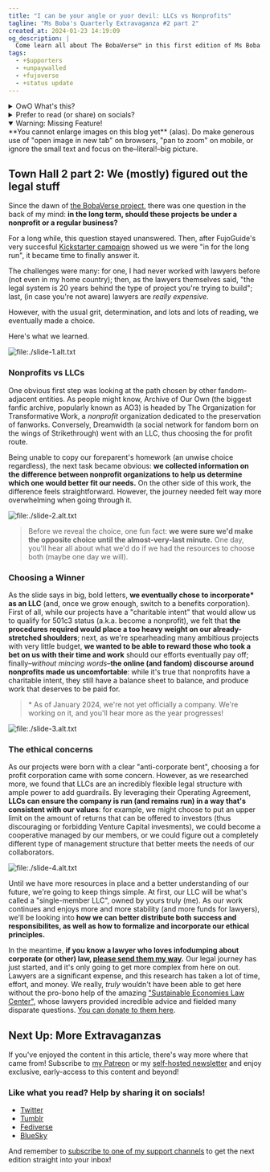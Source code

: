 ```yaml
---
title: "I can be your angle or yuor devil: LLCs vs Nonprofits"
tagline: "Ms Boba's Quarterly Extravaganza #2 part 2"
created_at: 2024-01-23 14:19:09
og_description: |
  Come learn all about The BobaVerse™ in this first edition of Ms Boba's Quarterly Extravaganza, a newsletter/town hall for my supporters!
tags:
  - +$upporters
  - +unpaywalled
  - +fujoverse
  - +status update
---
```


<details class="whats-this">
  <summary>OwO What's this?</summary>

**This is a commented version of the second edition of my $upporters
newsletter/town hall/"quarterly extravaganza"** (or at least of one of its sections).
It was originally published in January 2024, and it's now public. If you want
new editions of this Town Hall straight into your inbox as soon as they're
available, you can support me on
[Patreon](https://www.patreon.com/essentialrandomness) or [this same
website](/support-me)!

</details>

<details class="socials-callout">
<summary>Prefer to read (or share) on socials?</summary>

- [Twitter](https://twitter.com/EssentialRandom/status/1730008152652075403?s=20)
- [Tumblr](https://www.tumblr.com/essential-randomness/735367619946987521/ms-bobas-quarterly-extravaganza-1-intro?source=share)
- [Fediverse](https://indiepocalypse.social/@essentialrandom/111496528300906386)
- [BlueSky](https://bsky.app/profile/essentialrandom.bsky.social/post/3kfegvmpx7g2b)

</details>

<details class="warning" open>
  <summary>Warning: Missing Feature!</summary>
  **You cannot enlarge images on this blog yet** (alas). Do make generous use of
  "open image in new tab" on browsers, "pan to zoom" on mobile, or ignore the small
  text and focus on the–literal!–big picture.
</details>

## Town Hall 2 part 2: We (mostly) figured out the legal stuff

Since the dawn of [the BobaVerse project](/posts/enter-the-fujoverse), there was one
question in the back of my mind: **in the long term, should these projects be under a
nonprofit or a regular business?**

For a long while, this question stayed unanswered. Then, after FujoGuide's very succesful
[Kickstarter campaign](https://www.kickstarter.com/projects/essential-randomness/the-fujoshi-guide-to-web-development)
showed us we were "in for the long run", it became time to finally answer it.

The challenges were many: for one, I had never worked with lawyers before (not even in my
home country); then, as the lawyers themselves said, "the legal system is 20 years behind
the type of project you're trying to build"; last, (in case you're not aware) lawyers are
_really expensive_.

However, with the usual grit, determination, and lots and lots of reading, we eventually made
a choice.

Here's what we learned.

![file:./slide-1.alt.txt](./slide-1.png)

### Nonprofits vs LLCs

One obvious first step was looking at the path chosen by other fandom-adjacent
entities. As people might know, Archive of Our Own (the biggest fanfic archive,
popularly known as AO3) is headed by The Organization for Transformative Work, a
_nonprofit_ organization dedicated to the preservation of fanworks. Conversely,
Dreamwidth (a social network for fandom born on the wings of Strikethrough) went
with an LLC, thus choosing the for profit route.

Being unable to copy our foreparent's homework (an unwise choice regardless),
the next task became obvious: **we collected information on the difference between
nonprofit organizations to help us determine which one would better fit our
needs.** On the other side of this work, the difference feels straightforward. However,
the journey needed felt way more overwhelming when going through it.

![file:./slide-2.alt.txt](./slide-2.png)

> Before we reveal the choice, one fun fact: **we were sure we'd make the opposite
> choice until the almost-very-last minute.** One day, you'll hear all about what
> we'd do if we had the resources to choose both (maybe one day we will).

### Choosing a Winner

As the slide says in big, bold letters, **we eventually chose to incorporate\* as an
LLC** (and, once we grow enough, switch to a benefits corporation). First of all, while
our projects have a "charitable intent" that would allow us to qualify for 501c3 status (a.k.a.
become a nonprofit), we felt that **the procedures required would place a too
heavy weight on our already-stretched shoulders**; next, as we're spearheading
many ambitious projects with very little budget, **we wanted to be able to reward
those who took a bet on us with their time and work** should our efforts
eventually pay off; finally–_without mincing words_–**the online (and fandom)
discourse around nonprofits made us uncomfortable**: while it's true that nonprofits have
a charitable intent, they still have a balance sheet to balance, and produce work that deserves
to be paid for.

> \* As of January 2024, we're not yet officially a company. We're working on it, and you'll
> hear more as the year progresses!

![file:./slide-3.alt.txt](./slide-3.png)

### The ethical concerns

As our projects were born with a clear "anti-corporate bent", choosing a for
profit corporation came with some concern. However, as we researched more, we
found that LLCs are an incredibly flexible legal structure with ample power to
add guardrails. By leveraging their Operating Agreement, **LLCs can ensure the
company is run (and remains run) in a way that's consistent with our values**: for
example, we might choose to put an upper limit on the amount of returns that can
be offered to investors (thus discouraging or forbidding Venture Capital
invesments), we could become a cooperative managed by our members, or we could
figure out a completely different type of management structure that better meets the
needs of our collaborators.

![file:./slide-4.alt.txt](./slide-4.png)

Until we have more resources in place and a better understanding of our future,
we're going to keep things simple. At first, our LLC will be what's called a
"single-member LLC", owned by yours truly (me). As our work continues and
enjoys more and more stability (and more funds for lawyers), we'll be
looking into **how we can better distribute both success and responsibilites, as well
as how to formalize and incorporate our ethical principles.**

In the meantime, **if you know a lawyer who loves infodumping about corporate (or other) law,
[please send them my way](mailto:essential.randomn3ss@gmail.com).** Our legal journey
has just started, and it's only going to get more complex from here on out. Lawyers are
a significant expense, and this research has taken a lot of time, effort, and money. We really,
_truly_ wouldn't have been able to get here without the pro-bono help of the amazing
["Sustainable Economies Law Center"](https://www.theselc.org/mission), whose lawyers provided
incredible advice and fielded many disparate questions. [You can donate to them here](https://www.theselc.org/give).

## Next Up: More Extravaganzas

If you've enjoyed the content in this article, there's way more where that came from!
Subscribe to [my Patreon](https://www.patreon.com/notifications) or my [self-hosted newsletter](/support-me)
and enjoy exclusive, early-access to this content and beyond!

<div class="socials-callout">
<h3>Like what you read? Help by sharing it on socials!</h3>

- [Twitter](https://twitter.com/EssentialRandom/status/1730008152652075403?s=20)
- [Tumblr](https://www.tumblr.com/essential-randomness/735367619946987521/ms-bobas-quarterly-extravaganza-1-intro?source=share)
- [Fediverse](https://indiepocalypse.social/@essentialrandom/111496528300906386)
- [BlueSky](https://bsky.app/profile/essentialrandom.bsky.social/post/3kfegvmpx7g2b)

And remember to [subscribe to one of my support channels](/support-me) to get
the next edition straight into your inbox!

</div>

<style>{`
    .whats-this, .socials-callout, .warning {
      font-family: var(--font-family-title);
      background-color: #f4f4f4;
      padding: 20px;
    }
    h2, h3 {
      margin-block: 1.3em;
    }
    .warning {
      margin-top: 1em;
      border: 1px dashed black;
      border-radius: 16px;
      background-color: transparent;
    } 
    .whats-this summary {
      font-weight: 800;
      cursor: pointer;
      font-size: 20px;
    }
    .socials-callout summary {
      font-size: 16px;
      font-weight: 800;
      cursor: pointer;
    }
    .whats-this p, .socials-callout p {
      margin: 10px 0 0 0;
    }
    .socials-callout h3 {
      margin: 0 0 10px 0;
      font-size: 20px;
    }
    .socials-callout img {
      margin-block: 20px;
      max-width: 600px;
    }
    .socials-callout ul {
      margin: 0;
      padding: 0 0 0 20px;
    }
    .socials-callout li {
      margin: 0 0 0 0;
    }
    div.socials-callout:last-of-type {
      margin-bottom: 50px;
    }
    img {
      padding-block: 0!important;
      border: 1px solid #eee;
      box-shadow: 4px 4px 0 0px #f5f5f5;
      width: calc(100% - 8px);
    }
    img + img {
      margin-top: 20px;
    }
    details + details {
      margin-top: 20px;
    }
`}</style>
